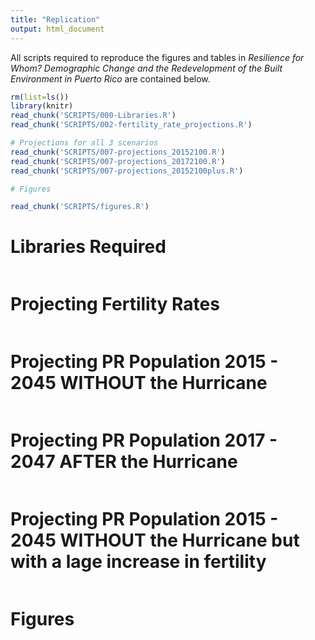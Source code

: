 ```yaml
---
title: "Replication"
output: html_document
---
```


All scripts required to reproduce the figures and tables in *Resilience for Whom? Demographic Change and the Redevelopment of the Built Environment in Puerto Rico* are contained below.

```r
rm(list=ls())
library(knitr)
read_chunk('SCRIPTS/000-Libraries.R')
read_chunk('SCRIPTS/002-fertility_rate_projections.R') 

# Projections for all 3 scenarios
read_chunk('SCRIPTS/007-projections_20152100.R')
read_chunk('SCRIPTS/007-projections_20172100.R')
read_chunk('SCRIPTS/007-projections_20152100plus.R')

# Figures

read_chunk('SCRIPTS/figures.R')
```
# Libraries Required

```r
```

# Projecting Fertility Rates

```r

```

# Projecting PR Population 2015 - 2045 WITHOUT the Hurricane
```r
```

# Projecting PR Population 2017 - 2047 AFTER the Hurricane
```r
```

# Projecting PR Population 2015 - 2045 WITHOUT the Hurricane but with a lage increase in fertility
```r
```

# Figures

```r
```
